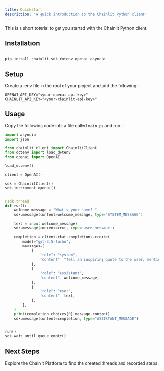 ```yaml
---
title: Quickstart
description: 'A quick introduction to the Chainlit Python client'
---
```


This is a short toturial to get you started with the Chainlit Python client.

## Installation

```bash

pip install chainlit-sdk dotenv openai asyncio

```

## Setup

Create a .env file in the root of your project and add the following:

```text
OPENAI_API_KEY="<your-openai-api-key>"
CHAINLIT_API_KEY="<your-chainlit-api-key>"
```

## Usage

Copy the following code into a file called `main.py` and run it.

```python
import asyncio
import json

from chainlit_client import ChainlitClient
from dotenv import load_dotenv
from openai import OpenAI

load_dotenv()

client = OpenAI()

sdk = ChainlitClient()
sdk.instrument_openai()


@sdk.thread
def run():
    welcome_message = "What's your name? "
    sdk.message(content=welcome_message, type="SYSTEM_MESSAGE")

    text = input(welcome_message)
    sdk.message(content=text, type="USER_MESSAGE")

    completion = client.chat.completions.create(
        model="gpt-3.5-turbo",
        messages=[
            {
                "role": "system",
                "content": "Tell an inspiring quote to the user, mentioning their name. Be supportive while keeping it short. Write one sentence per line.",
            },
            {
                "role": "assistant",
                "content": welcome_message,
            },
            {
                "role": "user",
                "content": text,
            },
        ],
    )
    print(completion.choices[0].message.content)
    sdk.message(content=completion, type="ASSISTANT_MESSAGE")


run()
sdk.wait_until_queue_empty()
```

## Next Steps

Explore the Chainlit Platform to find the created threads and recorded steps.